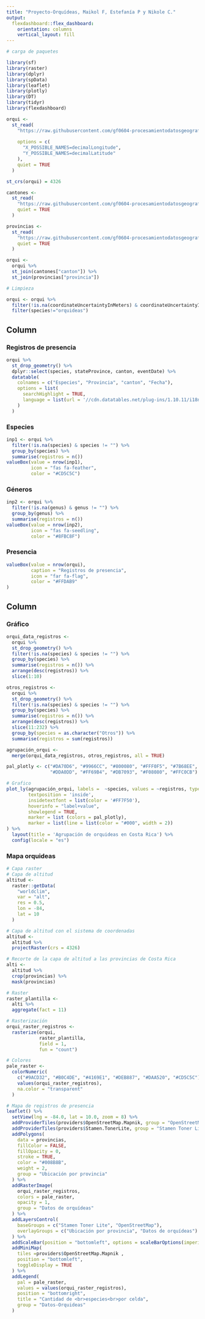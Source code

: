 ---
title: "Proyecto-Orquídeas, Maikol F, Estefanía P y Nikole C."
output: 
  flexdashboard::flex_dashboard:
    orientation: columns
    vertical_layout: fill
---

```{r carga-paquetes, message=FALSE, warning=FALSE}
# carga de paquetes

library(sf)
library(raster)
library(dplyr)
library(spData)
library(leaflet)
library(plotly)
library(DT)
library(tidyr)
library(flexdashboard)
```

```{r carga-datos}

orqui <-
  st_read(
    "https://raw.githubusercontent.com/gf0604-procesamientodatosgeograficos/2021i-datos/main/gbif/orchidaceae-cr-registros.csv",
    
    options = c(
      "X_POSSIBLE_NAMES=decimalLongitude",
      "Y_POSSIBLE_NAMES=decimalLatitude"
    ),
    quiet = TRUE
  )

st_crs(orqui) = 4326

cantones <-
  st_read(
    "https://raw.githubusercontent.com/gf0604-procesamientodatosgeograficos/2021i-datos/main/ign/delimitacion-territorial-administrativa/cr_cantones_simp_wgs84.geojson",
    quiet = TRUE
  )

provincias <-
  st_read(
    "https://raw.githubusercontent.com/gf0604-procesamientodatosgeograficos/2021i-datos/main/ign/delimitacion-territorial-administrativa/cr_provincias_simp_wgs84.geojson",
    quiet = TRUE
  )
```

```{r cruce-cantones, message=FALSE}
orqui <-
  orqui %>%
  st_join(cantones["canton"]) %>%
  st_join(provincias["provincia"])
```

```{r message=FALSE, warning=FALSE}
# Limpieza

orqui <- orqui %>%
  filter(!is.na(coordinateUncertaintyInMeters) & coordinateUncertaintyInMeters <= 1000)%>%
  filter(species!="orquideas")
```


Column {data-width=650}
-----------------------------------------------------------------------

### Registros de presencia

```{r tabla-registros, message=FALSE}
orqui %>%
  st_drop_geometry() %>%
  dplyr::select(species, stateProvince, canton, eventDate) %>%
  datatable(
    colnames = c("Especies", "Provincia", "canton", "Fecha"),
    options = list(
      searchHighlight = TRUE,
      language = list(url = '//cdn.datatables.net/plug-ins/1.10.11/i18n/Spanish.json')
    )
  )
```

### Especies

```{r}
inp1 <- orqui %>%
  filter(!is.na(species) & species != "") %>%
  group_by(species) %>% 
  summarise(registros = n())
valueBox(value = nrow(inp1), 
         icon = "fas fa-feather", 
         color = "#CD5C5C")
```

### Géneros

```{r}
inp2 <- orqui %>%
  filter(!is.na(genus) & genus != "") %>%
  group_by(genus) %>% 
  summarise(registros = n())
valueBox(value = nrow(inp2), 
         icon = "fas fa-seedling", 
         color = "#8FBC8F")
```

### Presencia

```{r, tabla de registros}
valueBox(value = nrow(orqui), 
         caption = "Registros de presencia", 
         icon = "far fa-flag",
         color = "#FFDAB9"
)
```


Column {data-width=350}
-----------------------------------------------------------------------

### Gráfico

```{r grafico, message=FALSE, warning=FALSE}

orqui_data_registros <-
  orqui %>%
  st_drop_geometry() %>%
  filter(!is.na(species) & species != "") %>%
  group_by(species) %>%
  summarise(registros = n()) %>%
  arrange(desc(registros)) %>%
  slice(1:10) 

otros_registros <-
  orqui %>% 
  st_drop_geometry() %>%
  filter(!is.na(species) & species != "") %>%
  group_by(species) %>% 
  summarise(registros = n()) %>%
  arrange(desc(registros)) %>%
  slice(11:232) %>%
  group_by(species = as.character("Otros")) %>%
  summarise(registros = sum(registros))

agrupación_orqui <-
  merge(orqui_data_registros, otros_registros, all = TRUE) 

pal_plotly <- c("#DA70D6", "#9966CC", "#800080", "#FFF0F5", "#7B68EE",
                "#DDA0DD", "#FF69B4", "#DB7093", "#F08080", "#FFC0CB")

# Grafico
plot_ly(agrupación_orqui, labels =  ~species, values = ~registros, type = 'pie',
        textposition = 'inside',
        insidetextfont = list(color = '#FF7F50'),
        hoverinfo = "label+value",
        showlegend = TRUE,
        marker = list (colors = pal_plotly),
        marker = list(line = list(color = "#000", width = 2))
) %>%
  layout(title = 'Agrupación de orquideas en Costa Rica') %>%
  config(locale = "es")

```

### Mapa orquideas

```{r}
# Capa raster
# Capa de altitud
altitud <-
  raster::getData(
    "worldclim",
    var = "alt",
    res = 0.5,
    lon = -84,
    lat = 10
  )

# Capa de altitud con el sistema de coordenadas
altitud <-
  altitud %>%
  projectRaster(crs = 4326)

# Recorte de la capa de altitud a las provincias de Costa Rica
alti <-
  altitud %>%
  crop(provincias) %>%
  mask(provincias)

# Raster
raster_plantilla <-
  alti %>%
  aggregate(fact = 11)

# Rasterización
orqui_raster_registros <-
  rasterize(orqui,
            raster_plantilla,
            field = 1,
            fun = "count")

# Colores
pale_raster <-
  colorNumeric(
    c("#9ACD32", "#B0C4DE", "#4169E1", "#DEB887", "#DAA520", "#CD5C5C"),
    values(orqui_raster_registros), 
    na.color = "transparent"
  )

# Mapa de registros de presencia
leaflet() %>%
  setView(lng = -84.0, lat = 10.0, zoom = 8) %>%
  addProviderTiles(providers$OpenStreetMap.Mapnik, group = "OpenStreetMap") %>%
  addProviderTiles(providers$Stamen.TonerLite, group = "Stamen Toner Lite") %>%
  addPolygons(
    data = provincias,
    fillColor = FALSE,
    fillOpacity = 0,
    stroke = TRUE,
    color = "#008B8B",
    weight = 2,
    group = "Ubicación por provincia" 
  ) %>%
  addRasterImage(
    orqui_raster_registros,
    colors = pale_raster,
    opacity = 1,
    group = "Datos de orquídeas"
  ) %>%
  addLayersControl(
    baseGroups = c("Stamen Toner Lite", "OpenStreetMap"),
    overlayGroups = c("Ubicación por provincia", "Datos de orquídeas")
  ) %>%
  addScaleBar(position = "bottomleft", options = scaleBarOptions(imperial = FALSE)) %>%
  addMiniMap(
    tiles =providers$OpenStreetMap.Mapnik ,
    position = "bottomleft",
    toggleDisplay = TRUE
  ) %>% 
  addLegend(
    pal = pale_raster,
    values = values(orqui_raster_registros),
    position = "bottomright",
    title = "Cantidad de <br>especies<br>por celda",
    group = "Datos-Orquideas"
  )
```






